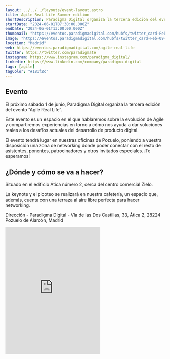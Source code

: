 ```yaml
---
layout: ../../../layouts/event-layout.astro
title: Agile Real Life Summer edition
shortDescription: Paradigma Digital organiza la tercera edición del evento “Agile Real Life” . Un espacio en el que hablaremos sobre la evolución de Agile y compartiremos experiencias en torno a cómo nos ayuda a dar soluciones reales a los desafíos actuales del desarrollo de producto digital.
startDate: "2024-06-01T07:30:00.000Z"
endDate: "2024-06-01T13:00:00.000Z"
thumbnail: "https://eventos.paradigmadigital.com/hubfs/twitter_card-Feb-09-2023-08-13-44-1694-AM.jpg#keepProtocol"
image: "https://eventos.paradigmadigital.com/hubfs/twitter_card-Feb-09-2023-08-13-44-1694-AM.jpg#keepProtocol"
location: "Madrid"
web: https://eventos.paradigmadigital.com/agile-real-life
twitter: https://twitter.com/paradigmate
instagram: https://www.instagram.com/paradigma_digital/
linkedin: https://www.linkedin.com/company/paradigma-digital
tags: [agile]
tagColor: "#181f2c"
---
```


## Evento

El próximo sábado 1 de junio, Paradigma Digital organiza la tercera edición del evento “Agile Real Life”.

Este evento es un espacio en el que hablaremos sobre la evolución de Agile y compartiremos experiencias en torno a cómo nos ayuda a dar soluciones reales a los desafíos actuales del desarrollo de producto digital.

El evento tendrá lugar en nuestras oficinas de Pozuelo, poniendo a vuestra disposición una zona de networking donde poder conectar con el resto de asistentes, ponentes, patrocinadores y otros invitados especiales. ¡Te esperamos!

## ¿Dónde y cómo se va a hacer?

Situado en el edificio Ática número 2, cerca del centro comercial Zielo.

La keynote y el picoteo se realizará en nuestra cafetería, un espacio que, además, cuenta con una terraza al aire libre perfecta para hacer networking.

Dirección - Paradigma Digital - Vía de las Dos Castillas, 33, Ática 2, 28224 Pozuelo de Alarcón, Madrid

<iframe
  className="w-full mt-4"
  height="400"
  src="https://www.google.com/maps/embed?pb=!1m18!1m12!1m3!1d738.3858286084245!2d-3.787166739272915!3d40.44035463071341!2m3!1f0!2f0!3f0!3m2!1i1024!2i768!4f13.1!3m3!1m2!1s0xd41865299e87fff%3A0xa123fd1fb9df0430!2sParadigma%20Digital!5e0!3m2!1ses!2ses!4v1664340079859!5m2!1ses!2ses"
  style="border:0;"
  allowfullscreen=""
  loading="lazy"
  aria-label="Paradigma Digital - Vía de las Dos Castillas, 33, Ática 2, 28224 Pozuelo de Alarcón, Madrid"
  referrerpolicy="no-referrer-when-downgrade"
></iframe>
